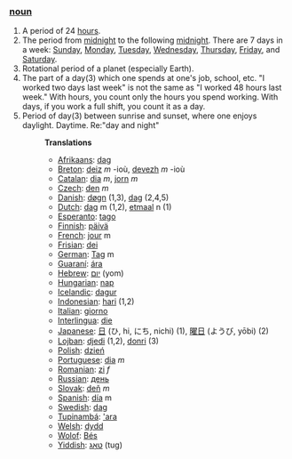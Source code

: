 ===[[noun]]===
#A period of 24 [[hour]]s.
#The period from [[midnight]] to the following [[midnight]]. There are 7 days in a week: [[Sunday]], [[Monday]], [[Tuesday]], [[Wednesday]], [[Thursday]], [[Friday]], and [[Saturday]]. 
#Rotational period of a planet (especially Earth).
#The part of a day(3) which one spends at one's job, school, etc. "I worked two days last week" is not the same as "I worked 48 hours last week." With hours, you count only the hours you spend working. With days, if you work a full shift, you count it as a day.
#Period of day(3) between sunrise and sunset, where one enjoys daylight.  Daytime. Re:"day and night"
#:'''Translations'''
#:*[[Afrikaans]]: [[dag]]
#:*[[Breton]]: [[deiz]] ''m'' -ioù, [[devezh]] ''m'' -ioù
#:*[[Catalan]]: [[dia]] ''m'', [[jorn]] ''m''
#:*[[Czech]]: [[den]] ''m''
#:*[[Danish]]: [[døgn]] (1,3), [[dag]] (2,4,5)
#:*[[Dutch]]: [[dag]] m (1,2), [[etmaal]] n (1)
#:*[[Esperanto]]: [[tago]]
#:*[[Finnish]]: [[päivä]]
#:*[[French]]: [[jour]] m
#:*[[Frisian]]: [[dei]]
#:*[[German]]: [[Tag]] m
#:*[[Guaraní]]: [[ára]]
#:*[[Hebrew]]: [[יום]] (yom)
#:*[[Hungarian]]: [[nap]]
#:*[[Icelandic]]: [[dagur]]
#:*[[Indonesian]]: [[hari]] (1,2)
#:*[[Italian]]: [[giorno]]
#:*[[Interlingua]]: [[die]]
#:*[[Japanese]]: [[日]] (ひ, hi, にち, nichi) (1), [[曜日]] (ようび, yōbi) (2)
#:*[[Lojban]]: [[djedi]] (1,2), [[donri]] (3)
#:*[[Polish]]: [[dzień]]
#:*[[Portuguese]]: [[dia]] ''m''
#:*[[Romanian]]: [[zi]] ''f''
#:*[[Russian]]: [[день]]
#:*[[Slovak]]: [[deň]] ''m''
#:*[[Spanish]]: [[día]] m
#:*[[Swedish]]: [[dag]]
#:*[[Tupinambá]]: [['ara]]
#:*[[Welsh]]: [[dydd]]
#:*[[Wolof]]: [[Bés]]
#:*[[Yiddish]]: [[טאָג]] (tug)